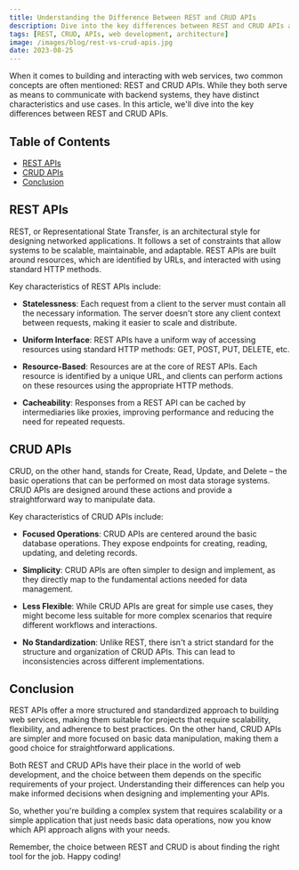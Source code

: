 ```yaml
---
title: Understanding the Difference Between REST and CRUD APIs
description: Dive into the key differences between REST and CRUD APIs and understand their use cases.
tags: [REST, CRUD, APIs, web development, architecture]
image: /images/blog/rest-vs-crud-apis.jpg
date: 2023-08-25
---
```


When it comes to building and interacting with web services, two common concepts are often mentioned: REST and CRUD APIs. While they both serve as means to communicate with backend systems, they have distinct characteristics and use cases. In this article, we'll dive into the key differences between REST and CRUD APIs.

## Table of Contents

-   [REST APIs](#rest-apis)
-   [CRUD APIs](#crud-apis)
-   [Conclusion](#conclusion)

## REST APIs

REST, or Representational State Transfer, is an architectural style for designing networked applications. It follows a set of constraints that allow systems to be scalable, maintainable, and adaptable. REST APIs are built around resources, which are identified by URLs, and interacted with using standard HTTP methods.

Key characteristics of REST APIs include:

-   **Statelessness**: Each request from a client to the server must contain all the necessary information. The server doesn't store any client context between requests, making it easier to scale and distribute.

-   **Uniform Interface**: REST APIs have a uniform way of accessing resources using standard HTTP methods: GET, POST, PUT, DELETE, etc.

-   **Resource-Based**: Resources are at the core of REST APIs. Each resource is identified by a unique URL, and clients can perform actions on these resources using the appropriate HTTP methods.

-   **Cacheability**: Responses from a REST API can be cached by intermediaries like proxies, improving performance and reducing the need for repeated requests.

## CRUD APIs

CRUD, on the other hand, stands for Create, Read, Update, and Delete – the basic operations that can be performed on most data storage systems. CRUD APIs are designed around these actions and provide a straightforward way to manipulate data.

Key characteristics of CRUD APIs include:

-   **Focused Operations**: CRUD APIs are centered around the basic database operations. They expose endpoints for creating, reading, updating, and deleting records.

-   **Simplicity**: CRUD APIs are often simpler to design and implement, as they directly map to the fundamental actions needed for data management.

-   **Less Flexible**: While CRUD APIs are great for simple use cases, they might become less suitable for more complex scenarios that require different workflows and interactions.

-   **No Standardization**: Unlike REST, there isn't a strict standard for the structure and organization of CRUD APIs. This can lead to inconsistencies across different implementations.

## Conclusion

REST APIs offer a more structured and standardized approach to building web services, making them suitable for projects that require scalability, flexibility, and adherence to best practices. On the other hand, CRUD APIs are simpler and more focused on basic data manipulation, making them a good choice for straightforward applications.

Both REST and CRUD APIs have their place in the world of web development, and the choice between them depends on the specific requirements of your project. Understanding their differences can help you make informed decisions when designing and implementing your APIs.

So, whether you're building a complex system that requires scalability or a simple application that just needs basic data operations, now you know which API approach aligns with your needs.

Remember, the choice between REST and CRUD is about finding the right tool for the job. Happy coding!